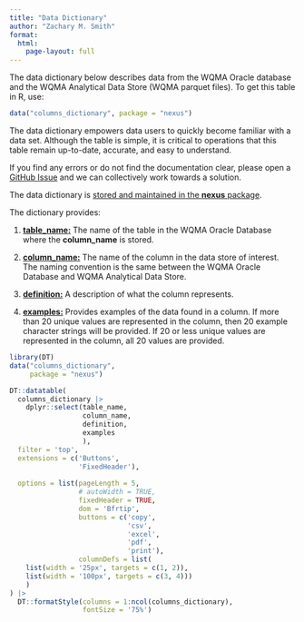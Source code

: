 ```yaml
---
title: "Data Dictionary"
author: "Zachary M. Smith"
format: 
  html:
    page-layout: full
---
```


The data dictionary below describes data from the WQMA Oracle database and the WQMA Analytical Data Store (WQMA parquet files). To get this table in R, use:

```r
data("columns_dictionary", package = "nexus")
```

::: callout-important
The data dictionary empowers data users to quickly become familiar with a data set. Although the table is simple, it is critical to operations that this table remain up-to-date, accurate, and easy to understand.

If you find any errors or do not find the documentation clear, please open a [GitHub Issue](https://github.com/BWAM/bwam_analytics/issues) and we can collectively work towards a solution.

The data dictionary is [stored and maintained in the **nexus** package](https://github.com/BWAM/nexus/blob/main/data-raw/dictionary/columns_dictionary.R).
:::

The dictionary provides:

1.  [**table_name:**]{.underline} The name of the table in the WQMA Oracle Database where the **column_name** is stored.

2.  [**column_name:**]{.underline} The name of the column in the data store of interest. The naming convention is the same between the WQMA Oracle Database and WQMA Analytical Data Store.

3.  [**definition:**]{.underline} A description of what the column represents.

4.  [**examples:**]{.underline} Provides examples of the data found in a column. If more than 20 unique values are represented in the column, then 20 example character strings will be provided. If 20 or less unique values are represented in the column, all 20 values are provided.

```r

library(DT)
data("columns_dictionary",
     package = "nexus")

DT::datatable(
  columns_dictionary |> 
    dplyr::select(table_name,
                  column_name,
                  definition,
                  examples
                  ),
  filter = 'top',
  extensions = c('Buttons',
                 'FixedHeader'),
  
  options = list(pageLength = 5,
                 # autoWidth = TRUE,
                 fixedHeader = TRUE,
                 dom = 'Bfrtip',
                 buttons = c('copy',
                             'csv',
                             'excel',
                             'pdf',
                             'print'),
                 columnDefs = list(
    list(width = '25px', targets = c(1, 2)),
    list(width = '100px', targets = c(3, 4)))
    )
) |> 
  DT::formatStyle(columns = 1:ncol(columns_dictionary),
                  fontSize = '75%')

```
